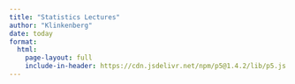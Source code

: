 ```yaml
---
title: "Statistics Lectures"
author: "Klinkenberg"
date: today
format: 
  html: 
    page-layout: full
    include-in-header: https://cdn.jsdelivr.net/npm/p5@1.4.2/lib/p5.js
---
```


::: {.column-screen}

<script src="https://cdnjs.cloudflare.com/ajax/libs/p5.js/0.5.14/p5.js"></script>
<script>
let particles = [];
const num = 1000;

const noiseScale = 0.01/2;

function setup() {
  var canvas = createCanvas(windowWidth, windowHeight);
  canvas.parent('canvasForHTML');
  for(let i = 0; i < num; i ++) {
    particles.push(createVector(random(width), random(height)));
  }
  
  
  stroke(255,0,0);
  // For a cool effect try uncommenting this line
  // And comment out the background() line in draw
  // stroke(color(188, 0, 49));
  clear();
}

function draw() {
  background(255, 10);
  for(let i = 0; i < num; i ++) {
    let p = particles[i];
    point(p.x, p.y);
    let n = noise(p.x * noiseScale, p.y * noiseScale, frameCount * noiseScale * noiseScale);
    let a = TAU * n;
    p.x += cos(a);
    p.y += sin(a);
    if(!onScreen(p) && frameCount < 1000) {
      p.x = random(width);
      p.y = random(height);
    }
  }
}

function mouseReleased() {
  noiseSeed(millis());
}

function onScreen(v) {
  return v.x >= 0 && v.x <= width && v.y >= 0 && v.y <= height;
}
</script>

<div id="canvasForHTML"></div>

:::

